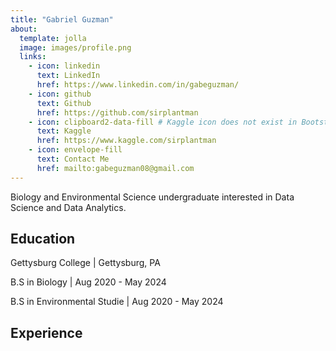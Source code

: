 ```yaml
---
title: "Gabriel Guzman"
about:
  template: jolla
  image: images/profile.png
  links:
    - icon: linkedin
      text: LinkedIn
      href: https://www.linkedin.com/in/gabeguzman/
    - icon: github
      text: Github
      href: https://github.com/sirplantman
    - icon: clipboard2-data-fill # Kaggle icon does not exist in Bootstrap. Find alternative
      text: Kaggle
      href: https://www.kaggle.com/sirplantman
    - icon: envelope-fill
      text: Contact Me
      href: mailto:gabeguzman08@gmail.com
---
```


Biology and Environmental Science undergraduate interested in Data Science and Data Analytics. 

## Education
Gettysburg College | Gettysburg, PA

B.S in Biology | Aug 2020 - May 2024

B.S in Environmental Studie | Aug 2020 - May 2024

## Experience

